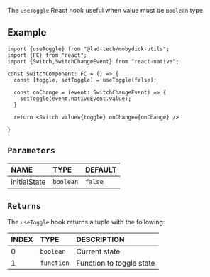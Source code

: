 The `useToggle` React hook useful when value must be `Boolean` type

## Example

```tsx
import {useToggle} from "@lad-tech/mobydick-utils";
import {FC} from "react";
import {Switch,SwitchChangeEvent} from "react-native";

const SwitchComponent: FC = () => {
  const [toggle, setToggle] = useToggle(false);

  const onChange = (event: SwitchChangeEvent) => {
    setToggle(event.nativeEvent.value);
  }

  return <Switch value={toggle} onChange={onChange} />

}

```

## `Parameters`

| NAME         | TYPE      | DEFAULT |
|:-------------|:----------|:--------|
| initialState | `boolean` | `false` |

## `Returns`

The `useToggle` hook returns a tuple with the following:

| INDEX | TYPE       | DESCRIPTION              |
|:------|:-----------|:-------------------------|
| 0     | `boolean`  | Current state            |
| 1     | `function` | Function to toggle state |
